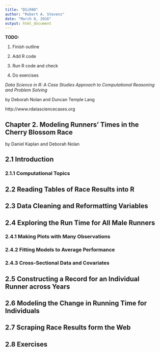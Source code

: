 ```yaml
---
title: "DSiR00"
author: "Robert A. Stevens"
date: "March 8, 2016"
output: html_document
---
```


**TODO:**

1. Finish outline

2. Add R code

3. Run R code and check

4. Do exercises

*Data Science in R: A Case Studies Approach to Computational Reasoning and Problem Solving*

by Deborah Nolan and Duncan Temple Lang

http://www.rdatasciencecases.org

## Chapter 2. Modeling Runners’ Times in the Cherry Blossom Race 

by Daniel Kaplan and Deborah Nolan

## 2.1 Introduction

### 2.1.1 Computational Topics

## 2.2 Reading Tables of Race Results into R

## 2.3 Data Cleaning and Reformatting Variables

## 2.4 Exploring the Run Time for All Male Runners

### 2.4.1 Making Plots with Many Observations

### 2.4.2 Fitting Models to Average Performance

### 2.4.3 Cross-Sectional Data and Covariates

## 2.5 Constructing a Record for an Individual Runner across Years

## 2.6 Modeling the Change in Running Time for Individuals

## 2.7 Scraping Race Results form the Web

## 2.8 Exercises
